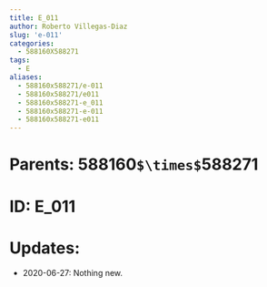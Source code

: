 ```yaml
---
title: E_011
author: Roberto Villegas-Diaz
slug: 'e-011'
categories:
  - 588160X588271
tags:
  - E
aliases:
  - 588160x588271/e-011
  - 588160x588271/e011
  - 588160x588271-e_011
  - 588160x588271-e-011
  - 588160x588271-e011
---
```


# **Parents**: 588160`$\times$`588271
# **ID**: E_011
# **Updates**: 
 - 2020-06-27: Nothing new.
